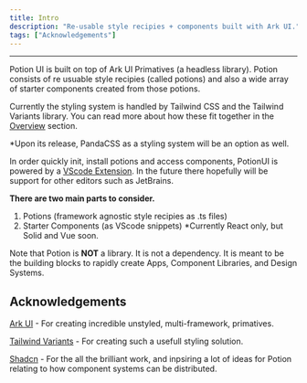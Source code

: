 ```yaml
---
title: Intro
description: "Re-usable style recipies + components built with Ark UI."
tags: ["Acknowledgements"]
---
```


---

Potion UI is built on top of Ark UI Primatives (a headless library). Potion consists of re usuable style recipies (called potions) and also a wide array of starter components created from those potions.

Currently the styling system is handled by Tailwind CSS and the Tailwind Variants library. You can read more about how these fit together in the [Overview](/docs/getting-started/overview) section. 

*Upon its release, PandaCSS as a styling system will be an option as well.

In order quickly init, install potions and access components, PotionUI is powered by a [VScode Extension](/docs/getting-started/vsc). In the future there hopefully will be support for other editors such as JetBrains.

**There are two main parts to consider.**

1. Potions (framework agnostic style recipies as .ts files)
2. Starter Components (as VScode snippets) *Currently React only, but Solid and Vue soon.

Note that Potion is **NOT** a library. It is not a dependency. It is meant to be the building blocks to rapidly create Apps, Component Libraries, and Design Systems.

## Acknowledgements

[Ark UI](https://ark-ui.com/) - For creating incredible unstyled, multi-framework, primatives.

[Tailwind Variants](https://www.tailwind-variants.org/) - For creating such a usefull styling solution.

[Shadcn](https://ui.shadcn.com/) - For the all the brilliant work, and inpsiring a lot of ideas for Potion relating to how component systems can be distributed.